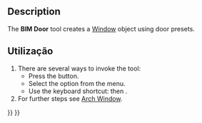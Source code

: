 <languages/>

{{Docnav
|[[BIM_Slab|Slab]]
|[[Arch_Window|Window]]
|[[BIM_Workbench|BIM]]
|IconL=BIM_Slab.svg
|IconR=Arch_Window.svg
|IconC=Workbench_BIM.svg
}}

{{GuiCommand
|Name=BIM Door
|MenuLocation=3D/BIM → Door
|Workbenches=[[BIM_Workbench|BIM]]
|Shortcut={{KEY|D}} {{KEY|O}}
|SeeAlso=[[Arch_Wall|Arch Wall]], [[Arch_Window|Arch Window]]
}}

== Description ==

The '''BIM Door''' tool creates a [[Arch_Window|Window]] object using door presets.

<span id="Usage"></span>
==Utilização==

# There are several ways to invoke the tool:
#* Press the {{Button|[[Image:BIM_Door.svg|16px]] [[BIM_Door|Door]]}} button.
#* Select the {{MenuCommand|3D/BIM → [[Image:BIM_Door.svg|16px]] Door}} option from the menu.
#* Use the keyboard shortcut: {{KEY|D}} then {{KEY|O}}.
# For further steps see [[Arch_Window|Arch Window]].


{{Docnav
|[[BIM_Slab|Slab]]
|[[Arch_Window|Window]]
|[[BIM_Workbench|BIM]]
|IconL=BIM_Slab.svg
|IconR=Arch_Window.svg
|IconC=Workbench_BIM.svg
}}

{{BIM_Tools_navi{{#translation:}}}}
{{Userdocnavi{{#translation:}}}}